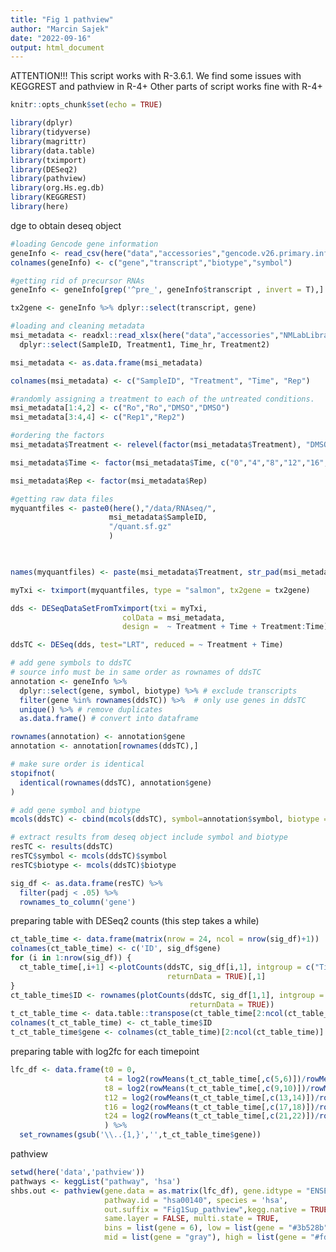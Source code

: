 ```yaml
---
title: "Fig 1 pathview"
author: "Marcin Sajek"
date: "2022-09-16"
output: html_document
---
```


ATTENTION!!! This script works with R-3.6.1. We find some issues with KEGGREST and pathview in R-4+
Other parts of script works fine with R-4+

```r
knitr::opts_chunk$set(echo = TRUE)
```

```r
library(dplyr)
library(tidyverse)
library(magrittr)
library(data.table)
library(tximport)
library(DESeq2)
library(pathview)
library(org.Hs.eg.db)
library(KEGGREST)
library(here)
```

dge to obtain deseq object

```r
#loading Gencode gene information
geneInfo <- read_csv(here("data","accessories","gencode.v26.primary.info.csv.zip"), col_names = F) 
colnames(geneInfo) <- c("gene","transcript","biotype","symbol")

#getting rid of precursor RNAs
geneInfo <- geneInfo[grep('^pre_', geneInfo$transcript , invert = T),]

tx2gene <- geneInfo %>% dplyr::select(transcript, gene)

#loading and cleaning metadata
msi_metadata <- readxl::read_xlsx(here("data","accessories","NMLabLibrarySummary.xlsx"), sheet = 1) %>% filter(Project == "MSI2") %>%
  dplyr::select(SampleID, Treatment1, Time_hr, Treatment2)

msi_metadata <- as.data.frame(msi_metadata)

colnames(msi_metadata) <- c("SampleID", "Treatment", "Time", "Rep")

#randomly assigning a treatment to each of the untreated conditions. 
msi_metadata[1:4,2] <- c("Ro","Ro","DMSO","DMSO")
msi_metadata[3:4,4] <- c("Rep1","Rep2")

#ordering the factors
msi_metadata$Treatment <- relevel(factor(msi_metadata$Treatment), "DMSO")

msi_metadata$Time <- factor(msi_metadata$Time, c("0","4","8","12","16","24"))

msi_metadata$Rep <- factor(msi_metadata$Rep)

#getting raw data files
myquantfiles <- paste0(here(),"/data/RNAseq/",
                      msi_metadata$SampleID,
                      "/quant.sf.gz"
                      )
  


names(myquantfiles) <- paste(msi_metadata$Treatment, str_pad(msi_metadata$Time, 2, pad = "0"), msi_metadata$Rep, sep = "_")

myTxi <- tximport(myquantfiles, type = "salmon", tx2gene = tx2gene)

dds <- DESeqDataSetFromTximport(txi = myTxi,
                         colData = msi_metadata,
                         design =  ~ Treatment + Time + Treatment:Time)

ddsTC <- DESeq(dds, test="LRT", reduced = ~ Treatment + Time)

# add gene symbols to ddsTC
# source info must be in same order as rownames of ddsTC
annotation <- geneInfo %>% 
  dplyr::select(gene, symbol, biotype) %>% # exclude transcripts
  filter(gene %in% rownames(ddsTC)) %>%  # only use genes in ddsTC
  unique() %>% # remove duplicates
  as.data.frame() # convert into dataframe

rownames(annotation) <- annotation$gene
annotation <- annotation[rownames(ddsTC),]

# make sure order is identical
stopifnot(
  identical(rownames(ddsTC), annotation$gene)
)

# add gene symbol and biotype
mcols(ddsTC) <- cbind(mcols(ddsTC), symbol=annotation$symbol, biotype = annotation$biotype)

# extract results from deseq object include symbol and biotype
resTC <- results(ddsTC)
resTC$symbol <- mcols(ddsTC)$symbol
resTC$biotype <- mcols(ddsTC)$biotype

sig_df <- as.data.frame(resTC) %>%
  filter(padj < .05) %>%
  rownames_to_column('gene')
```

preparing table with DESeq2 counts (this step takes a while)

```r
ct_table_time <- data.frame(matrix(nrow = 24, ncol = nrow(sig_df)+1))
colnames(ct_table_time) <- c('ID', sig_df$gene)
for (i in 1:nrow(sig_df)) {
  ct_table_time[,i+1] <-plotCounts(ddsTC, sig_df[i,1], intgroup = c("Time"),
                                   returnData = TRUE)[,1]
}
ct_table_time$ID <- rownames(plotCounts(ddsTC, sig_df[1,1], intgroup = c("Time"),
                                        returnData = TRUE))
t_ct_table_time <- data.table::transpose(ct_table_time[2:ncol(ct_table_time)])
colnames(t_ct_table_time) <- ct_table_time$ID
t_ct_table_time$gene <- colnames(ct_table_time)[2:ncol(ct_table_time)]
```

preparing table with log2fc for each timepoint

```r
lfc_df <- data.frame(t0 = 0,
                     t4 = log2(rowMeans(t_ct_table_time[,c(5,6)])/rowMeans(t_ct_table_time[,c(7,8)])),
                     t8 = log2(rowMeans(t_ct_table_time[,c(9,10)])/rowMeans(t_ct_table_time[,c(11,12)])),
                     t12 = log2(rowMeans(t_ct_table_time[,c(13,14)])/rowMeans(t_ct_table_time[,c(15,16)])),
                     t16 = log2(rowMeans(t_ct_table_time[,c(17,18)])/rowMeans(t_ct_table_time[,c(19,20)])),
                     t24 = log2(rowMeans(t_ct_table_time[,c(21,22)])/rowMeans(t_ct_table_time[,c(23,24)]))
                     ) %>%
  set_rownames(gsub('\\..{1,}','',t_ct_table_time$gene))
```

pathview

```r
setwd(here('data','pathview'))
pathways <- keggList("pathway", 'hsa')
shbs.out <- pathview(gene.data = as.matrix(lfc_df), gene.idtype = "ENSEMBL", 
                     pathway.id = "hsa00140", species = 'hsa', 
                     out.suffix = "Fig1Sup_pathview",kegg.native = TRUE,
                     same.layer = FALSE, multi.state = TRUE,
                     bins = list(gene = 6), low = list(gene = "#3b528b"), 
                     mid = list(gene = "gray"), high = list(gene = "#fde725"))
```